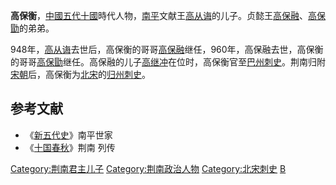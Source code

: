 '''高保衡'''，[[中國|中國]][[五代十國|五代十國]]時代人物，[[荆南|南平]]文献王[[高从诲|高从诲]]的儿子。贞懿王[[高保融|高保融]]、[[高保勖|高保勖]]的弟弟。

948年，[[高从诲|高从诲]]去世后，高保衡的哥哥[[高保融|高保融]]继任，960年，高保融去世，高保衡的哥哥[[高保勖|高保勖]]继任。高保融的儿子[[高继冲|高继冲]]在位时，高保衡官至[[巴州_(四川)|巴州]][[刺史|刺史]]。荆南归附[[宋朝|宋朝]]后，高保衡为[[北宋|北宋]]的[[归州|归州]][[刺史|刺史]]。
==参考文献==
*《[[新五代史|新五代史]]》南平世家
*《[[十国春秋|十国春秋]]》荆南 列传
 
[[Category:荆南君主儿子|Category:荆南君主儿子]]
[[Category:荆南政治人物|Category:荆南政治人物]]
[[Category:北宋刺史|Category:北宋刺史]]
[[Category:高姓|B]]